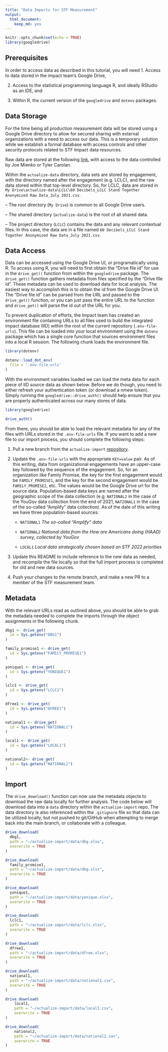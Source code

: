 ```yaml
---
title: "Data Imports for STF Measurement"
output: 
  html_document: 
    keep_md: yes
---
```


```r
knitr::opts_chunk$set(echo = TRUE)
library(googledrive)
```

## Prerequisites

In order to access data as described in this tutorial, you will need 
1. Access to data stored in the impact team's Google Drive, 

2. Access to the statistical programming language R, and ideally RStudio as an IDE, and 

3. Within R, the current version of the `googledrive` and `dotenv` packages. 

## Data Storage

For the time being all production measurement data will be stored using a Google Drive directory to allow for secured sharing with external organizations with a need to access our data. This is a temporary solution while we establish a formal database with access controls and other security protocols related to STF Impact data resources. 

Raw data are stored at the following [link](https://drive.google.com/drive/u/0/folders/1rYTPZUaRXz6j-MerITWoXaaXXVDlKDBn), with access to the data controlled by Joe Mienko or Tyler Carolan.

Within the `actualize-data` directory, data sets are stored by engagement, with the directory named after the engagement (e.g. LCLC), and the raw data stored within that top-level directory. So, for LCLC, data are stored in `My Drive\actualize-data\LCLC\60 Decibels_LCLC Stand Together Anonymized Raw Data_July 2021.csv`. 

-- The root directory (`My Drive`) is common to all Google Drive users. 

-- The shared directory (`actualize-data`) is the root of all shared data.

-- The project directory (`LCLC`) contains the data and any relevant contextual files. In this case, the data are in a file named `60 Decibels_LCLC Stand Together Anonymized Raw Data_July 2021.csv`.

## Data Access

Data can be accessed using the Google Drive UI, or programatically using R. To access using R, you will need to first obtain the "Drive file id" for use in the `drive_get()` function from within the `googledrive` package. The `drive_get()` function gathers metadata from files specified by the "Drive file id". These metadata can be used to download data for local analysis. The easiest way to accomplish this is to obtain the id from the Google Drive UI. The "Drive file id" can be parsed from the URL and passed to the `drive_get()` function, or you can just pass the entire URL to the function and `drive_get()` will parse the id out of the URL for you. 

To prevent duplication of efforts, the Impact team has created an environment file containing URLs to all files used to build the integrated impact database (IID) within the root of the current repository (`.env-file-urls`). This file can be loaded into your local environment using the `dotenv` package which has a single core function that sources environment files into a local R session. The following chunk loads the environment file. 

```r
library(dotenv)

dotenv::load_dot_env(
  file = '.env-file-urls'
)

```

With the environment variables loaded we can load the meta data for each piece of IID source data as shown below. Before we do though, you need to either refresh your authentication token (or download a nmew token). Simply running the `googledrive::drive_auth()` should help ensure that you are properly authenticated across our many stores of data. 

```r

library(googledrive)

drive_auth()

```

From there, you should be able to load the relevant metadata for any of the files with URLs stored in the `.env-file-urls` file. If you want to add a new file to our import process, you should complete the following steps: 

1. Pull a new branch from the `actualize-import` [repository](https://github.com/stand-together-foundation/actualize-import). 

2. Update the `.env-file-urls` with the appropriate `KEY=value` pair. As of this writing, data from organizational engagements have an upper-case key followed by the sequence of the engagement. So, for an organization like Family Promise, the key for the first engagement would be `FAMILY_PROMISE1`, and the key for the second engagement would be `FAMILY_PROMISE2`, etc. The values would be the Google Drive url for the source data. Population-based data keys are named after the geographic scope of the data collection (e.g. `NATIONAL2` in the case of the YouGov data collection from the end of 2021, `NATIONAL1` in the case of the so-called "Amplify" data collection). As of the date of this writing we have three population-based sources: 

    - `NATIONAL1` *The so-called "Amplify" data*
    
    - `NATIONAL2` *National data from the How are Americans doing (HAAD) survey, collected by YouGov*
    
    - `LOCAL1` *Local data strategically chosen based on STF 2022 priorities*
    

3. Update this README to include reference to the new data as needed, and recompile the file locally so that the full import process is completed for old and new data sources. 

4. Push your changes to the remote branch, and make a new PR to a member of the STF measurement team. 

## Metadata

With the relevant URLs read as outlined above, you should be able to grab the metadata needed to complete the imports through the object assignments in the following chunk. 

```r

dbg1 <- drive_get(
  id = Sys.getenv("DBG1")
)

family_promise1 <- drive_get(
  id = Sys.getenv("FAMILY_PROMISE1")
)

yonique1 <- drive_get(
  id = Sys.getenv("YONIQUE1")
)

lclc1 <- drive_get(
  id = Sys.getenv("LCLC1")
)

dfree1 <- drive_get(
  id = Sys.getenv("DFREE1")
)

national1 <- drive_get(
  id = Sys.getenv("NATIONAL1")
)

local1 <- drive_get(
  id = Sys.getenv("LOCAL1")
)

national2<- drive_get(
  id = Sys.getenv("NATIONAL2")
)

```

## Import

The `drive_download()` function can now use the metadata objects to download the raw data locally for further analysis. The code below will download data into a `data` directory within the `actualize-import` repo. The data directory is also referenced within the `.gitignore` file so that data can be utilized locally, but not pushed to git/GitHub when attempting to merge back into the main branch, or collaborate with a colleague. 

```r
drive_download(
  dbg1,
  path = "~/actualize-import/data/dbg.xlsx", 
  overwrite = TRUE
)

drive_download(
  family_promise1,
  path = "~/actualize-import/data/dbg.xlsx", 
  overwrite = TRUE
)

drive_download(
  yonique1,
  path = "~/actualize-import/data/yonique.xlsx", 
  overwrite = TRUE
)

drive_download(
  lclc1,
  path = "~/actualize-import/data/lclc.xlsx", 
  overwrite = TRUE
)

drive_download(
  dfree1,
  path = "~/actualize-import/data/dfree.xlsx", 
  overwrite = TRUE
)

drive_download(
  national1,
  path = "~/actualize-import/data/national1.csv", 
  overwrite = TRUE
)

drive_download(
    local1,
    path = "~/actualize-import/data/local1.csv",
    overwrite = TRUE
)

drive_download(
    national2,
    path = "~/actualize-import/data/national2.sav", 
    overwrite = TRUE
)

```



